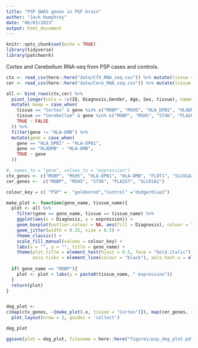 ```yaml
---
title: "PSP GWAS genes in PSP brain"
author: "Jack Humphrey"
date: "06/03/2023"
output: html_document
---
```


```r
knitr::opts_chunk$set(echo = TRUE)
library(tidyverse)
library(patchwork)
```

Cortex and Cerebellum RNA-seq from PSP cases and controls.

```r
ctx <- read_csv(here::here("data/CTX_RNA_seq.csv")) %>% mutate(tissue = "Cortex")
cer <- read_csv(here::here("data/Cere_RNA_seq.csv")) %>% mutate(tissue = "Cerebellum")

all <- bind_rows(ctx,cer) %>% 
  pivot_longer(cols = !c(ID, Diagnosis,Gender, Age, Sex, tissue), names_to = "gene", values_to = "expression" ) %>%
  mutate( keep = case_when(
    tissue == "Cortex" & gene %in% c("MOBP", "MSH5", "HLA_DPB1", "HLADMB", "FLOT1", "SLCO1A2") ~ TRUE,
    tissue == "Cerebellum" & gene %in% c("MOBP", "MSH5", "STX6", "PLA2G7", "SLCO1A2") ~ TRUE,
    TRUE ~ FALSE
  )) %>%
  filter(gene != "HLA-DMB") %>%
  mutate(gene = case_when(
    gene == "HLA_DPB1" ~ "HLA-DPB1",
    gene == "HLADMB" ~ "HLA-DMB",
    TRUE ~ gene
  ))

#, names_to = "gene", values_to = "expression")
ctx_genes <- c("MOBP", "MSH5", "HLA-DPB1", "HLA-DMB", "FLOT1", "SLCO1A2")
cer_genes <-  c("MOBP", "MSH5", "STX6", "PLA2G7", "SLCO1A2")

colour_key = c( "PSP" =  "goldenrod","Control" ="dodgerblue2")

make_plot <- function(gene_name, tissue_name){
  plot <- all %>%
    filter(gene == gene_name, tissue == tissue_name) %>%
    ggplot(aes(x = Diagnosis, y = expression)) +
    geom_boxplot(outlier.colour = NA, aes(fill = Diagnosis), colour = "black") +
    geom_jitter(width = 0.25, size = 0.5) +
    theme_classic() +
    scale_fill_manual(values = colour_key) +
    labs(x = "", y = "", title = gene_name) +
    theme(plot.title = element_text(hjust = 0.5, face = "bold.italic"),
          axis.ticks = element_line(colour = "black"), axis.text.x = element_blank(), axis.text.y = element_text(colour = "black") )
  
  if( gene_name == "MOBP"){
    plot <- plot + labs(y = paste0(tissue_name, " expression"))
  }
  return(plot)
}


deg_plot <-
c(map(ctx_genes, ~{make_plot(.x, tissue = "Cortex")}), map(cer_genes, ~{make_plot(.x, tissue = "Cerebellum")}) ) %>% patchwork::wrap_plots() + guide_area() +
  plot_layout(nrow = 2, guides = 'collect')

deg_plot

ggsave(plot = deg_plot, filename = here::here("figures/psp_deg_plot.pdf"), width = 220, height = 120, units = "mm" )

```

